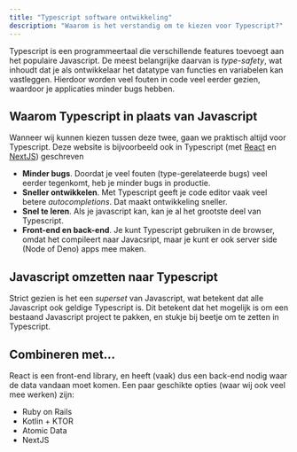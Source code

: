 ```yaml
---
title: "Typescript software ontwikkeling"
description: "Waarom is het verstandig om te kiezen voor Typescript?"
---
```


Typescript is een programmeertaal die verschillende features toevoegt aan het populaire Javascript.
De meest belangrijke daarvan is _type-safety_, wat inhoudt dat je als ontwikkelaar het datatype van functies en variabelen kan vastleggen.
Hierdoor worden veel fouten in code veel eerder gezien, waardoor je applicaties minder bugs hebben.

## Waarom Typescript in plaats van Javascript

Wanneer wij kunnen kiezen tussen deze twee, gaan we praktisch altijd voor Typescript.
Deze website is bijvoorbeeld ook in Typescript (met [React](/nl/tech/react) en [NextJS](/nl/tech/nextjs)) geschreven

- **Minder bugs**. Doordat je veel fouten (type-gerelateerde bugs) veel eerder tegenkomt, heb je minder bugs in productie.
- **Sneller ontwikkelen**. Met Typescript geeft je code editor vaak veel betere _autocompletions_. Dat maakt ontwikkeling sneller.
- **Snel te leren**. Als je javascript kan, kan je al het grootste deel van Typescript.
- **Front-end en back-end**. Je kunt Typescript gebruiken in de browser, omdat het compileert naar Javacsript, maar je kunt er ook server side (Node of Deno) apps mee maken.

## Javascript omzetten naar Typescript

Strict gezien is het een _superset_ van Javascript, wat betekent dat alle Javascript ook geldige Typescript is.
Dit betekent dat het mogelijk is om een bestaand Javascript project te pakken, en stukje bij beetje om te zetten in Typescript.

## Combineren met...

React is een front-end library, en heeft (vaak) dus een back-end nodig waar de data vandaan moet komen.
Een paar geschikte opties (waar wij ook veel mee werken) zijn:

- Ruby on Rails
- Kotlin + KTOR
- Atomic Data
- NextJS
